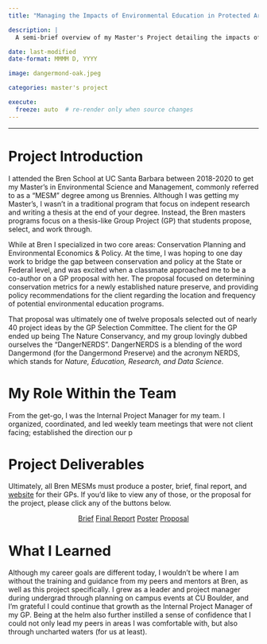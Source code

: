 ```yaml
---
title: "Managing the Impacts of Environmental Education in Protected Areas"

description: | 
  A semi-brief overview of my Master's Project detailing the impacts of environmental education in protected areas. Specifically, my project focused on the Dangermond Preserve in Central California, acquired by The Nature Conservancy in late 2017.

date: last-modified
date-format: MMMM D, YYYY

image: dangermond-oak.jpeg

categories: master's project

execute:
  freeze: auto  # re-render only when source changes
---
```


---

# Project Introduction

I attended the Bren School at UC Santa Barbara between 2018-2020 to get my Master's in Environmental Science and Management, commonly referred to as a "MESM" degree among us Brennies. Although I was getting my Master's, I wasn't in a traditional program that focus on indepent research and writing a thesis at the end of your degree. Instead, the Bren masters programs focus on a thesis-like Group Project (GP) that students propose, select, and work through.

 While at Bren I specialized in two core areas: Conservation Planning and Environmental Economics & Policy. At the time, I was hoping to one day work to bridge the gap between conservation and policy at the State or Federal level, and was excited when a classmate approached me to be a co-author on a GP proposal with her. The proposal focused on determining conservation metrics for a newly established nature preserve, and providing policy recommendations for the client regarding the location and frequency of potential environmental education programs.

 That proposal was ultimately one of twelve proposals selected out of nearly 40 project ideas by the GP Selection Committee. The client for the GP ended up being The Nature Conservancy, and my group lovingly dubbed ourselves the "DangerNERDS". DangerNERDS is a blending of the word Dangermond (for the Dangermond Preserve) and the acronym NERDS, which stands for <i>Nature, Education, Research, and Data Science.</i>

# My Role Within the Team
From the get-go, I was the Internal Project Manager for my team. I organized, coordinated, and led weekly team meetings that were not client facing; established the direction our p

# Project Deliverables

Ultimately, all Bren MESMs must produce a poster, brief, final report, and [website](https://dangernerds.wixsite.com/) for their GPs. If you'd like to view any of those, or the proposal for the project, please click any of the buttons below.

<center>
<a class="btn btn-primary" href="dangernerds-brief.pdf" target="_blank" role="button">Brief</a>
<a class="btn btn-primary" href="dangernerds-final-report.pdf" target="_blank" role="button">Final Report</a>
<a class="btn btn-primary" href="dangernerds-poster.pdf" target="_blank" role="button">Poster</a>
<a class="btn btn-primary" href="dangernerds-proposal.pdf" target="_blank" role="button">Proposal</a>
</center>

# What I Learned

Although my career goals are different today, I wouldn't be where I am without the training and guidance from my peers and mentors at Bren, as well as this project specifically. I grew as a leader and project manager during undergrad through planning on campus events at CU Boulder, and I'm grateful I could continue that growth as the Internal Project Manager of my GP. Being at the helm also further instilled a sense of confidence that I could not only lead my peers in areas I was comfortable with, but also through uncharted waters (for us at least). 
